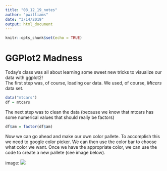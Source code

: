 ```yaml
---
title: "03_12_19_notes"
author: "pwilliams"
date: "3/14/2019"
output: html_document
---
```


```r
knitr::opts_chunk$set(echo = TRUE)
```

# GGPlot2 Madness

Today's class was all about learning some sweet new tricks to visualize our data with ggplot2!  
The first step was, of course, loading our data. We used, of course, *Mtcars* data set. 

```r
data("mtcars")
df = mtcars
```

The next step was to clean the data (because we know that mtcars has some numerical values that should really be factors)

```r
df$am = factor(df$am)
```

Now we can go ahead and make our own color pallete. To accomplish this we need to google color picker. We can then use the color bar to choose what color we want. Once we have the appropriate color, we can use the code to create a new pallete (see image below).  

image: ![]("../../Color_picker_image")